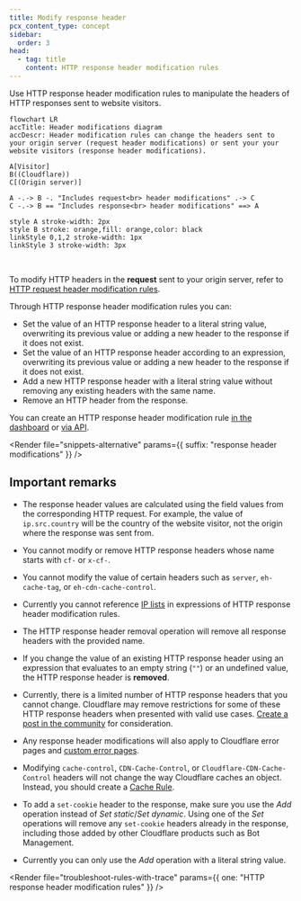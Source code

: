 ```yaml
---
title: Modify response header
pcx_content_type: concept
sidebar:
  order: 3
head:
  - tag: title
    content: HTTP response header modification rules
---
```



Use HTTP response header modification rules to manipulate the headers of HTTP responses sent to website visitors.

```mermaid
flowchart LR
accTitle: Header modifications diagram
accDescr: Header modification rules can change the headers sent to your origin server (request header modifications) or sent your your website visitors (response header modifications).

A[Visitor]
B((Cloudflare))
C[(Origin server)]

A -.-> B -. "Includes request<br> header modifications" .-> C
C -.-> B == "Includes response<br> header modifications" ==> A

style A stroke-width: 2px
style B stroke: orange,fill: orange,color: black
linkStyle 0,1,2 stroke-width: 1px
linkStyle 3 stroke-width: 3px
```

<br />

To modify HTTP headers in the **request** sent to your origin server, refer to [HTTP request header modification rules](/rules/transform/request-header-modification/).

Through HTTP response header modification rules you can:

- Set the value of an HTTP response header to a literal string value, overwriting its previous value or adding a new header to the response if it does not exist.
- Set the value of an HTTP response header according to an expression, overwriting its previous value or adding a new header to the response if it does not exist.
- Add a new HTTP response header with a literal string value without removing any existing headers with the same name.
- Remove an HTTP header from the response.

You can create an HTTP response header modification rule [in the dashboard](/rules/transform/response-header-modification/create-dashboard/) or [via API](/rules/transform/response-header-modification/create-api/).

<Render
	file="snippets-alternative"
	params={{ suffix: "response header modifications" }}
/>
<br />

## Important remarks

- The response header values are calculated using the field values from the corresponding HTTP request. For example, the value of `ip.src.country` will be the country of the website visitor, not the origin where the response was sent from.

- You cannot modify or remove HTTP response headers whose name starts with `cf-` or `x-cf-`.

- You cannot modify the value of certain headers such as `server`, `eh-cache-tag`, or `eh-cdn-cache-control`.

- Currently you cannot reference [IP lists](/waf/tools/lists/custom-lists/#lists-with-ip-addresses-ip-lists) in expressions of HTTP response header modification rules.

- The HTTP response header removal operation will remove all response headers with the provided name.

- If you change the value of an existing HTTP response header using an expression that evaluates to an empty string (`""`) or an undefined value, the HTTP response header is **removed**.

- Currently, there is a limited number of HTTP response headers that you cannot change. Cloudflare may remove restrictions for some of these HTTP response headers when presented with valid use cases. [Create a post in the community](https://community.cloudflare.com) for consideration.

- Any response header modifications will also apply to Cloudflare error pages and [custom error pages](/support/more-dashboard-apps/cloudflare-custom-pages/configuring-custom-pages-error-and-challenge/).

- Modifying `cache-control`, `CDN-Cache-Control`, or `Cloudflare-CDN-Cache-Control` headers will not change the way Cloudflare caches an object. Instead, you should create a [Cache Rule](/cache/how-to/cache-rules/).

- To add a `set-cookie` header to the response, make sure you use the _Add_ operation instead of _Set static_/_Set dynamic_. Using one of the _Set_ operations will remove any `set-cookie` headers already in the response, including those added by other Cloudflare products such as Bot Management.

- Currently you can only use the _Add_ operation with a literal string value.

<Render
	file="troubleshoot-rules-with-trace"
	params={{ one: "HTTP response header modification rules" }}
/>
